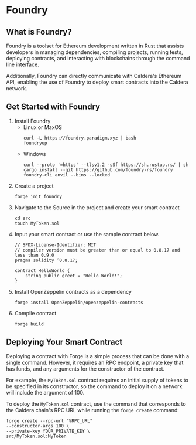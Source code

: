 # Foundry
## What is Foundry?
Foundry is a toolset for Ethereum development written in Rust that assists developers in managing dependencies, compiling projects, running tests, deploying contracts, and interacting with blockchains through the command line interface.

Additionally, Foundry can directly communicate with Caldera's Ethereum API, enabling the use of Foundry to deploy smart contracts into the Caldera network.

## Get Started with Foundry
1. Install Foundry
    - Linux or MaxOS
        ```
        curl -L https://foundry.paradigm.xyz | bash
        foundryup
        ```
    - Windows
        ```
        curl --proto '=https' --tlsv1.2 -sSf https://sh.rustup.rs/ | sh
        cargo install --git https://github.com/foundry-rs/foundry foundry-cli anvil --bins --locked
        ```
2. Create a project
    ```
    forge init foundry
    ```
3. Navigate to the Source in the project and create your smart contract 
    ```
    cd src
    touch MyToken.sol
    ```
4. Input your smart contract or use the sample contract below. 
    ```solidity
    // SPDX-License-Identifier: MIT
    // compiler version must be greater than or equal to 0.8.17 and less than 0.9.0
    pragma solidity ^0.8.17;

    contract HelloWorld {
        string public greet = "Hello World!";
    }
    ```
5. Install OpenZeppelin contracts as a dependency
    ```
    forge install OpenZeppelin/openzeppelin-contracts
    ```
6. Compile contract 
    ```
    forge build
    ```
## Deploying Your Smart Contract
Deploying a contract with Forge is a simple process that can be done with a single command. However, it requires an RPC endpoint, a private key that has funds, and any arguments for the constructor of the contract. 

For example, the `MyToken.sol` contract requires an initial supply of tokens to be specified in its constructor, so the command to deploy it on a network will include the argument of 100. 

To deploy the `MyToken.sol` contract, use the command that corresponds to the Caldera chain's RPC URL while running the `forge create` command:
```
forge create --rpc-url "%RPC_URL"
--constructor-args 100 \
--private-key YOUR_PRIVATE_KEY \
src/MyToken.sol:MyToken 
```